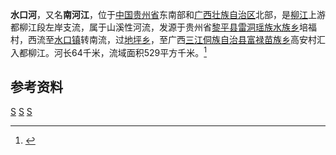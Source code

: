 {{Otheruses|水口河|other=同名或類似名的其它條目描述}}
{{Infobox River
  | river_name      = 水口河
  | image_name      = 
  | image_size      = 
  | caption         = 
  | origin          = [[贵州省|贵州省]][[黎平县|黎平县]][[雷洞瑶族水族乡|雷洞瑶族水族乡]]培福村
  | mouth           = [[广西壮族自治区|广西壮族自治区]][[三江侗族自治县|三江侗族自治县]][[富禄苗族乡|富禄苗族乡]]高安村[[都柳江|都柳江]]{{coord|25|43|39|N|109|13|37|E}}
  | basin_countries = {{PRC}}
  | length          = 64 km
  | elevation       = 
  | mouth_elevation = 
  | discharge       = 
  | watershed       = 529 km<sup>2</sup>
}}
'''水口河'''，又名'''南河江'''，位于[[中国|中国]][[贵州省|贵州省]]东南部和[[广西壮族自治区|广西壮族自治区]]北部，是[[柳江|柳江]]上游都柳江段左岸支流，属于山溪性河流，发源于贵州省[[黎平县|黎平县]][[雷洞瑶族水族乡|雷洞瑶族水族乡]]培福村，西流至[[水口镇_(黎平县)|水口镇]]转南流，过[[地坪乡|地坪乡]]，至广西[[三江侗族自治县|三江侗族自治县]][[富禄苗族乡|富禄苗族乡]]高安村汇入都柳江。河长64千米，流域面积529平方千米。<ref name="中国河湖大典">{{cite book zh |author=《[[中国河湖大典|中国河湖大典]]》编纂委员会 |title=《中国河湖大典·珠江卷》 |format=M|edition=1 |location=北京 |publisher=中国水利水电出版社 |date=2013年1月 |pages=97页 |id= ISBN 978-7-5170-0561-2}}</ref>

==参考资料==
{{reflist}}

[[Category:柳江水系|S]]
[[Category:贵州河流|S]]
[[Category:广西河流|S]]
{{stub}}